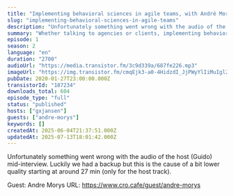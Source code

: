 ```yaml
---
title: "Implementing behavioral sciences in agile teams, with André Morys (konversionsKRAFT)"
slug: "implementing-behavioral-sciences-in-agile-teams"
description: "Unfortunately something went wrong with the audio of the host (Guido) mid-interview. Luckily we had a backup but this is the cause of a bit lower quality starting at around 27 min (only for the host track).\n\nGuest: Andre Morys URL: https://www.cro.cafe/guest/andre-morys"
summary: "Whether talking to agencies or clients, implementing behavioral sciences in agile teams seems to be a struggle that many companies face. Together with André Morys, owner of konversionsKRAFT I explore why this is the case and what optimization teams can do to overcome this."
episode: 1
season: 2
language: "en"
duration: "2700"
audioUrl: "https://media.transistor.fm/3c9d339a/687fe226.mp3"
imageUrl: "https://img.transistor.fm/cmqEjk3-a0-4HidzdI_JjPWyYlIiMuIgl2pjGzZ5wCU/rs:fill:3000:3000:1/q:60/aHR0cHM6Ly9pbWct/dXBsb2FkLXByb2R1/Y3Rpb24udHJhbnNp/c3Rvci5mbS85ZGIw/N2I1NmNhNjJlOGRj/Y2Y2MWE0NWNhNTNl/YWUyNy5qcGVn.webp"
pubDate: 2020-01-27T23:00:00.000Z
transistorId: "187234"
downloads_total: 604
episode_type: "full"
status: "published"
hosts: ["gxjansen"]
guests: ["andre-morys"]
keywords: []
createdAt: 2025-06-04T21:37:51.000Z
updatedAt: 2025-07-13T18:01:42.000Z
---
```


Unfortunately something went wrong with the audio of the host (Guido) mid-interview. Luckily we had a backup but this is the cause of a bit lower quality starting at around 27 min (only for the host track).

Guest: Andre Morys URL: https://www.cro.cafe/guest/andre-morys
